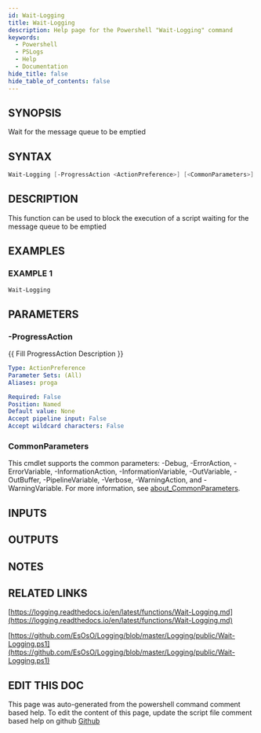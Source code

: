 ```yaml
---
id: Wait-Logging
title: Wait-Logging
description: Help page for the Powershell "Wait-Logging" command
keywords:
  - Powershell
  - PSLogs
  - Help
  - Documentation
hide_title: false
hide_table_of_contents: false
---
```


## SYNOPSIS

Wait for the message queue to be emptied

## SYNTAX

```powershell
Wait-Logging [-ProgressAction <ActionPreference>] [<CommonParameters>]
```

## DESCRIPTION

This function can be used to block the execution of a script waiting for the message queue to be emptied

## EXAMPLES

### EXAMPLE 1

```powershell
Wait-Logging
```

## PARAMETERS

### -ProgressAction

\{\{ Fill ProgressAction Description \}\}

```yaml
Type: ActionPreference
Parameter Sets: (All)
Aliases: proga

Required: False
Position: Named
Default value: None
Accept pipeline input: False
Accept wildcard characters: False
```

### CommonParameters

This cmdlet supports the common parameters: -Debug, -ErrorAction, -ErrorVariable, -InformationAction, -InformationVariable, -OutVariable, -OutBuffer, -PipelineVariable, -Verbose, -WarningAction, and -WarningVariable. For more information, see [about_CommonParameters](http://go.microsoft.com/fwlink/?LinkID=113216).

## INPUTS

## OUTPUTS

## NOTES

## RELATED LINKS

[https://logging.readthedocs.io/en/latest/functions/Wait-Logging.md](https://logging.readthedocs.io/en/latest/functions/Wait-Logging.md)

[https://github.com/EsOsO/Logging/blob/master/Logging/public/Wait-Logging.ps1](https://github.com/EsOsO/Logging/blob/master/Logging/public/Wait-Logging.ps1)

## EDIT THIS DOC 

This page was auto-generated from the powershell command comment based help. To edit the content of this page, update the script file comment based help on github [Github](https://github.com/hanpq/PSLogs)
